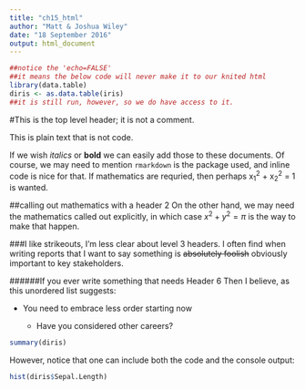 ```yaml
---
title: "ch15_html"
author: "Matt & Joshua Wiley"
date: "18 September 2016"
output: html_document
---
```

```r
##notice the 'echo=FALSE'
##it means the below code will never make it to our knited html
library(data.table)
diris <- as.data.table(iris)
##it is still run, however, so we do have access to it.
```

#This is the top level header; it is not a comment.

This is plain text that is not code.

If we wish *italics*  or **bold** we can easily add those to these documents. Of course, we may need to mention `rmarkdown` is the package used, and inline code is nice for that. If mathematics are requried, then perhaps x~1~^2^ + x~2~^2^ = 1 is wanted. 


##calling out mathematics with a header 2
On the other hand, we may need the mathematics called out explicitly, in which case  $x^{2} + y^{2}= \pi$ is the way to make that happen.

###I like strikeouts, I'm less clear about level 3 headers.
I often find when writing reports that I want to say something is ~~absolutely foolish~~ obviously important to key stakeholders.

######If you ever write something that needs Header 6
Then I believe, as this unordered list suggests:



* You need to embrace less order starting now

    - Have you considered other careers?

```r
summary(diris)
```

However, notice that one can include both the code and the console output:
```r
hist(diris$Sepal.Length)
```

